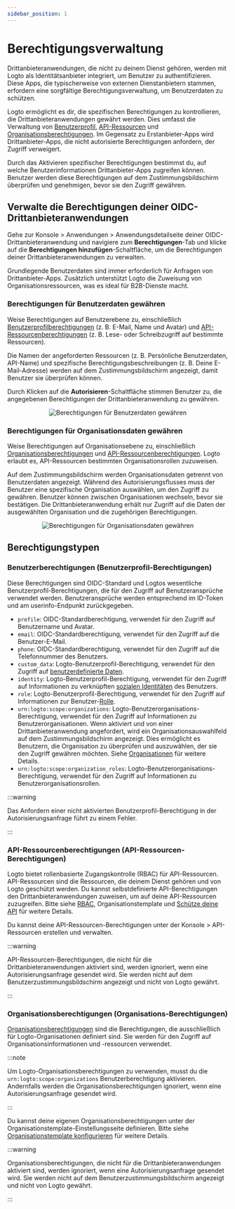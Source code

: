```yaml
---
sidebar_position: 1
---
```



# Berechtigungsverwaltung

Drittanbieteranwendungen, die nicht zu deinem Dienst gehören, werden mit Logto als Identitätsanbieter integriert, um Benutzer zu authentifizieren. Diese Apps, die typischerweise von externen Dienstanbietern stammen, erfordern eine sorgfältige Berechtigungsverwaltung, um Benutzerdaten zu schützen.

Logto ermöglicht es dir, die spezifischen Berechtigungen zu kontrollieren, die Drittanbieteranwendungen gewährt werden. Dies umfasst die Verwaltung von [Benutzerprofil](#user-permissions-user-profile-scopes), [API-Ressourcen](#api-resource-permissions-api-resource-scopes) und [Organisationsberechtigungen](#organization-permissions-organization-scopes). Im Gegensatz zu Erstanbieter-Apps wird Drittanbieter-Apps, die nicht autorisierte Berechtigungen anfordern, der Zugriff verweigert.

Durch das Aktivieren spezifischer Berechtigungen bestimmst du, auf welche Benutzerinformationen Drittanbieter-Apps zugreifen können. Benutzer werden diese Berechtigungen auf dem Zustimmungsbildschirm überprüfen und genehmigen, bevor sie den Zugriff gewähren.

## Verwalte die Berechtigungen deiner OIDC-Drittanbieteranwendungen

Gehe zur <CloudLink to="/applications">Konsole > Anwendungen > Anwendungsdetailseite</CloudLink> deiner OIDC-Drittanbieteranwendung und navigiere zum **Berechtigungen**-Tab und klicke auf die **Berechtigungen hinzufügen**-Schaltfläche, um die Berechtigungen deiner Drittanbieteranwendungen zu verwalten.

Grundlegende Benutzerdaten sind immer erforderlich für Anfragen von Drittanbieter-Apps. Zusätzlich unterstützt Logto die Zuweisung von Organisationsressourcen, was es ideal für B2B-Dienste macht.

### Berechtigungen für Benutzerdaten gewähren

Weise Berechtigungen auf Benutzerebene zu, einschließlich [Benutzerprofilberechtigungen](#user-permissions-user-profile-scopes) (z. B. E-Mail, Name und Avatar) und [API-Ressourcenberechtigungen](#api-resource-permissions-api-resource-scopes) (z. B. Lese- oder Schreibzugriff auf bestimmte Ressourcen).

Die Namen der angeforderten Ressourcen (z. B. Persönliche Benutzerdaten, API-Name) und spezifische Berechtigungsbeschreibungen (z. B. Deine E-Mail-Adresse) werden auf dem Zustimmungsbildschirm angezeigt, damit Benutzer sie überprüfen können.

Durch Klicken auf die **Autorisieren**-Schaltfläche stimmen Benutzer zu, die angegebenen Berechtigungen der Drittanbieteranwendung zu gewähren.

<center>
  <img src={GrantPermissionsOfUserData} alt="Berechtigungen für Benutzerdaten gewähren" />
</center>

### Berechtigungen für Organisationsdaten gewähren

Weise Berechtigungen auf Organisationsebene zu, einschließlich [Organisationsberechtigungen](#organization-permissions-organization-scopes) und [API-Ressourcenberechtigungen](#api-resource-permissions-api-resource-scopes). Logto erlaubt es, API-Ressourcen bestimmten Organisationsrollen zuzuweisen.

Auf dem Zustimmungsbildschirm werden Organisationsdaten getrennt von Benutzerdaten angezeigt. Während des Autorisierungsflusses muss der Benutzer eine spezifische Organisation auswählen, um den Zugriff zu gewähren. Benutzer können zwischen Organisationen wechseln, bevor sie bestätigen. Die Drittanbieteranwendung erhält nur Zugriff auf die Daten der ausgewählten Organisation und die zugehörigen Berechtigungen.

<center>
  <img
    src={GrantPermissionsOfOrganizationData}
    alt="Berechtigungen für Organisationsdaten gewähren"
  />
</center>

## Berechtigungstypen

### Benutzerberechtigungen (Benutzerprofil-Berechtigungen)

Diese Berechtigungen sind OIDC-Standard und Logtos wesentliche Benutzerprofil-Berechtigungen, die für den Zugriff auf Benutzeransprüche verwendet werden. Benutzeransprüche werden entsprechend im ID-Token und am userinfo-Endpunkt zurückgegeben.

- `profile`: OIDC-Standardberechtigung, verwendet für den Zugriff auf Benutzername und Avatar.
- `email`: OIDC-Standardberechtigung, verwendet für den Zugriff auf die Benutzer-E-Mail.
- `phone`: OIDC-Standardberechtigung, verwendet für den Zugriff auf die Telefonnummer des Benutzers.
- `custom_data`: Logto-Benutzerprofil-Berechtigung, verwendet für den Zugriff auf [benutzerdefinierte Daten](/user-management/user-data/#custom-data).
- `identity`: Logto-Benutzerprofil-Berechtigung, verwendet für den Zugriff auf Informationen zu verknüpften [sozialen Identitäten](/user-management/user-data/#social-identities) des Benutzers.
- `role`: Logto-Benutzerprofil-Berechtigung, verwendet für den Zugriff auf Informationen zur Benutzer-[Rolle](/authorization/role-based-access-control/#roles).
- `urn:logto:scope:organizations`: Logto-Benutzerorganisations-Berechtigung, verwendet für den Zugriff auf Informationen zu Benutzerorganisationen. Wenn aktiviert und von einer Drittanbieteranwendung angefordert, wird ein Organisationsauswahlfeld auf dem Zustimmungsbildschirm angezeigt. Dies ermöglicht es Benutzern, die Organisation zu überprüfen und auszuwählen, der sie den Zugriff gewähren möchten. Siehe [Organisationen](/organizations) für weitere Details.
- `urn:logto:scope:organization_roles`: Logto-Benutzerorganisations-Berechtigung, verwendet für den Zugriff auf Informationen zu Benutzerorganisationsrollen.

:::warning

Das Anfordern einer nicht aktivierten Benutzerprofil-Berechtigung in der Autorisierungsanfrage führt zu einem Fehler.

:::

### API-Ressourcenberechtigungen (API-Ressourcen-Berechtigungen)

Logto bietet rollenbasierte Zugangskontrolle (RBAC) für API-Ressourcen. API-Ressourcen sind die Ressourcen, die deinem Dienst gehören und von Logto geschützt werden. Du kannst selbstdefinierte API-Berechtigungen den Drittanbieteranwendungen zuweisen, um auf deine API-Ressourcen zuzugreifen. Bitte siehe [RBAC](/authorization/role-based-access-control), Organisationstemplate und [Schütze deine API](/authorization/api-resources/protect-your-api/) für weitere Details.

Du kannst deine API-Ressourcen-Berechtigungen unter der <CloudLink to="/api-resources">Konsole > API-Ressourcen</CloudLink> erstellen und verwalten.

:::warning

API-Ressourcen-Berechtigungen, die nicht für die Drittanbieteranwendungen aktiviert sind, werden ignoriert, wenn eine Autorisierungsanfrage gesendet wird. Sie werden nicht auf dem Benutzerzustimmungsbildschirm angezeigt und nicht von Logto gewährt.

:::

### Organisationsberechtigungen (Organisations-Berechtigungen)

[Organisationsberechtigungen](/authorization/organization-template/#organization-permission) sind die Berechtigungen, die ausschließlich für Logto-Organisationen definiert sind. Sie werden für den Zugriff auf Organisationsinformationen und -ressourcen verwendet.

:::note

Um Logto-Organisationsberechtigungen zu verwenden, musst du die `urn:logto:scope:organizations` Benutzerberechtigung aktivieren. Andernfalls werden die Organisationsberechtigungen ignoriert, wenn eine Autorisierungsanfrage gesendet wird.

:::

Du kannst deine eigenen Organisationsberechtigungen unter der Organisationstemplate-Einstellungsseite definieren. Bitte siehe [Organisationstemplate konfigurieren](/authorization/organization-template/configure-organization-template/) für weitere Details.

:::warning

Organisationsberechtigungen, die nicht für die Drittanbieteranwendungen aktiviert sind, werden ignoriert, wenn eine Autorisierungsanfrage gesendet wird. Sie werden nicht auf dem Benutzerzustimmungsbildschirm angezeigt und nicht von Logto gewährt.

:::
